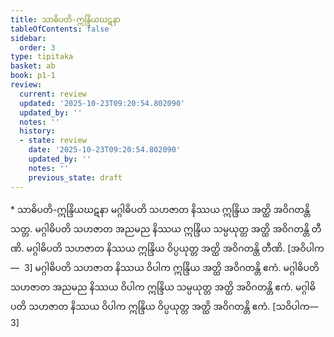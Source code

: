 ```yaml
---
title: သာဓိပတိ-ဣန္ဒြိယဃဋနာ
tableOfContents: false
sidebar:
  order: 3
type: tipitaka
basket: ab
book: p1-1
review:
  current: review
  updated: '2025-10-23T09:20:54.802090'
  updated_by: ''
  notes: ''
  history:
  - state: review
    date: '2025-10-23T09:20:54.802090'
    updated_by: ''
    notes: ''
    previous_state: draft
---
```



<ReviewStatus review={frontmatter.review} showDetails={true} />

<HypothesisAnnotation frontmatter={frontmatter} />

<DynamicBreadcrumb />

<Paragraph type="center" book="p1-1">
* သာဓိပတိ-ဣန္ဒြိယဃဋနာ
</Paragraph>

<Division number="370" book="p1-1" e="ch" v="36" p="120">

<Paragraph number="1123" book="p1-1">
မဂ္ဂါဓိပတိ သဟဇာတ နိဿယ ဣန္ဒြိယ အတ္ထိ အဝိဂတန္တိ သတ္တ. မဂ္ဂါဓိပတိ သဟဇာတ အညမည နိဿယ ဣန္ဒြိယ သမ္ပယုတ္တ အတ္ထိ အဝိဂတန္တိ တီဏိ. မဂ္ဂါဓိပတိ သဟဇာတ နိဿယ ဣန္ဒြိယ ဝိပ္ပယုတ္တ အတ္ထိ အဝိဂတန္တိ တီဏိ. [အဝိပါက—  3]
</Paragraph>

<Paragraph number="1124" book="p1-1">
မဂ္ဂါဓိပတိ သဟဇာတ နိဿယ ဝိပါက ဣန္ဒြိယ အတ္ထိ အဝိဂတန္တိ ဧကံ. မဂ္ဂါဓိပတိ သဟဇာတ အညမည နိဿယ ဝိပါက ဣန္ဒြိယ သမ္ပယုတ္တ အတ္ထိ အဝိဂတန္တိ ဧကံ. မဂ္ဂါဓိပတိ သဟဇာတ နိဿယ ဝိပါက ဣန္ဒြိယ ဝိပ္ပယုတ္တ အတ္ထိ အဝိဂတန္တိ ဧကံ. [သဝိပါက—  3]
</Paragraph>
</Division>